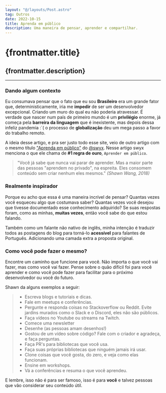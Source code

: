 ```yaml
---
layout: "@/layouts/Post.astro"
tag: Outros
date: 2022-10-15
title: Aprenda em público
description: Uma maneira de pensar, aprender e compartilhar.
---
```


# {frontmatter.title}

## {frontmatter.description}

---

### Dando algum contexto

Eu consumava pensar que o fato que eu sou **Brasileiro** era um grande fator que, deterministicamente, iria me **impedir** de ser um desenvolvedor excepcional. Criando um muro do qual eu não poderia atravessar. É verdade que nascer num país de primeiro mundo é um **privilégio** enorme, já começa pela **barreira da linguagem** que é inexistente, mas depois dessa infeliz pandemia :´( o processo de **globalização** deu um mega passo a favor do trabalho remoto.

A ideia desse artigo, e pra ser justo todo esse site, veio de outro artigo com o mesmo título ["Aprenda em público"](https://www.swyx.io/learn-in-public "Aprenda em público") do [@swyx](https://twitter.com/intent/user?screen_name=swyx "swyx twitter"). Nesse artigo swyx menciona o que ele chama de **#1 regra de ouro**, `Aprender em público`.

> "Você já sabe que nunca vai parar de aprender. Mas a maior parte das pessoas "aprendem no privado", na espreita. Eles consomem conteúdo sem criar nenhum eles mesmos."
> _(Shawn Wang, 2018)_

### Realmente inspirador

Porque eu acho que essa é uma maneira incrível de pensar? Quantas vezes você esqueceu algo que costumava saber? Quantas vezes você desejou que tivesse documentado esse conhecimento adquirido? Se suas respostas foram, como as minhas, **muitas vezes**, então você sabe do que estou falando.

Também como um falante não nativo de inglês, minha intenção é traduzir todos as postagens do blog para torná-lo **acessível** para falantes de Português. Adicionando uma camada extra a proposta original.

### Como você pode fazer o mesmo?

Encontre um caminho que funcione para você. Não importa o que você vai fazer, mas como você vai fazer. Pense sobre o quão difícil foi para você aprender e como você pode fazer para facilitar para o próximo desenvolvedor ou você do futuro.

Shawn da alguns exemplos a seguir:

> - Escreva blogs e tutoriais e dicas.
> - Fale em meetups e conferências.
> - Pergunte e responda coisas no Stackoverflow ou Reddit. Evite jardins murados como o Slack e o Discord, eles não são públicos.
> - Faça vídeos no Youtube ou streams na Twitch.
> - Comece uma newsletter
> - Desenhe (as pessoas amam desenhos!)
> - Gostou de um vídeo sobre código? Fale com o criador e agradeça, e faça perguntas.
> - Faça PR's para bibliotecas que você usa.
> - Faça suas próprias bibliotecas que ninguém jamais irá usar.
> - Clone coisas que você gosta, do zero, e veja como elas funcionam.
> - Ensine em workshops.
> - Vá a conferências e resuma o que você aprendeu.

E lembre, isso não é para ser famoso, isso é para **você** e talvez pessoas que vão considerar seu conteúdo útil.

